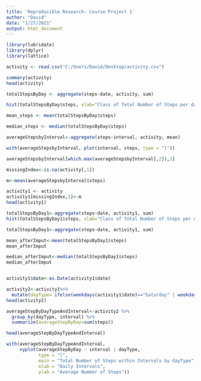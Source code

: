 ---
title: 'Reproducible Research: Course Project 1'
author: "David"
date: "1/27/2021"
output: html_document
---

```{r}

library(lubridate)
library(dplyr)
library(lattice)

activity <- read.csv("C:/Users/David/Desktop/activity.csv")

summary(activity)
head(activity)

totalStepsByDay <- aggregate(steps~date, activity, sum)

hist(totalStepsByDay$steps, xlab="Class of Total Number of Steps per day", ylab="Number of Days", main="Total Number of Steps taken each day")

mean_steps <- mean(totalStepsByDay$steps)

median_steps <- median(totalStepsByDay$steps)

averageStepsbyInterval<-aggregate(steps~interval, activity, mean)

with(averageStepsbyInterval, plot(interval, steps, type = "l"))

averageStepsbyInterval[which.max(averageStepsbyInterval[,2]),1]

missingIndex<-is.na(activity[,1])

m<-mean(averageStepsbyInterval$steps)

activity1 <- activity
activity1[missingIndex,1]<-m
head(activity1)

totalStepsByDay1<-aggregate(steps~date, activity1, sum)
hist(totalStepsByDay1$steps, xlab="Class of Total Number of Steps per day", ylab="Number of Days", main="Number of Steps taken each day after missing values are imputed")

totalStepsByDay1<-aggregate(steps~date, activity1, sum)

mean_afterImput<-mean(totalStepsByDay1$steps)
mean_afterImput

median_afterImput<-median(totalStepsByDay1$steps)
median_afterImput


activity1$date<-as.Date(activity1$date)

activity2<-activity1%>%
  mutate(dayType= ifelse(weekdays(activity1$date)=="Saturday" | weekdays(activity1$date)=="Sunday", "Weekend", "Weekday"))
head(activity2)

averageStepByDayTypeAndInterval<-activity2 %>%
  group_by(dayType, interval) %>%
  summarize(averageStepByDay=sum(steps))

head(averageStepByDayTypeAndInterval)

with(averageStepByDayTypeAndInterval, 
     xyplot(averageStepByDay ~ interval | dayType, 
            type = "l",      
            main = "Total Number of Steps within Intervals by dayType",
            xlab = "Daily Intervals",
            ylab = "Average Number of Steps"))
```
